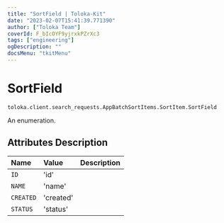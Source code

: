```yaml
---
title: "SortField | Toloka-Kit"
date: "2023-02-07T15:41:39.771390"
author: ["Toloka Team"]
coverId: F_bIcOYF9yjrxkPZrXc3
tags: ["engineering"]
ogDescription: ""
docsMenu: "tkitMenu"
---
```


# SortField
`toloka.client.search_requests.AppBatchSortItems.SortItem.SortField`

An enumeration.

## Attributes Description

| Name | Value | Description |
| :------| :-----------| :----------| 
`ID`|'id'|
`NAME`|'name'|
`CREATED`|'created'|
`STATUS`|'status'|